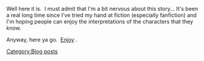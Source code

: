 <p align="left" class="MsoNormal" style="text-indent:0.5in;">Well here it is.  I must admit that I'm a bit nervous about this story... It's been a real long time since I've tried my hand at fiction (especially fanfiction) and I'm hoping people can enjoy the interpretations of the characters that they know.</p>

<p align="left" class="MsoNormal" style="text-indent:0.5in;">Anyway, here ya go.  [https://www.fanfiction.net/s/10824036/1/A-Foreigner-Takes-Command Enjoy] .</p>
[[Category:Blog posts]]